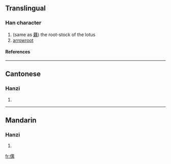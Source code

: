 ==Translingual==
===Han character===
{{Han char|rn=9|rad=人|as=13|sn=15|four=|canj=人廿田月 (OTWB)}}
# (same as [[藕]]) the root-stock of the lotus
# [[arrowroot]]
====References====
{{Han ref|kx=0119.231|hdz=10217.110|uh=3496|ud=13462}}

----
==Cantonese==
===Hanzi===
{{yue-hanzi|jyut=|y=ngaau5}}
# {{defn|Cantonese}}

----
==Mandarin==
===Hanzi===
{{cmn-hanzi|pin=[[ǒu]] ([[ou3]])|wg=ou<sup>3</sup>}}
# {{defn|Mandarin}}

[[fr:㒖]]